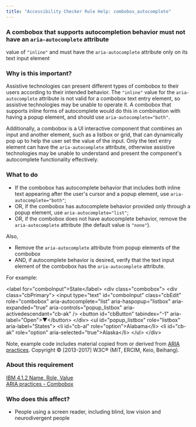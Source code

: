 ```yaml
---
title: "Accessibility Checker Rule Help: combobox_autocomplete"
---
```


<div className="toolHelp">
<Row>
<Column colLg={16} colMd={8} colSm={4} className="toolHead">

### A combobox that supports autocompletion behavior must not have an `aria-autocomplete` attribute
value of `"inline"` and must have the `aria-autocomplete` attribute only on its text input element

<div id="locLevel"></div>

</Column>
</Row>
<Row>
<Column colLg={11} colMd={5} colSm={4} className="toolMain">

### Why is this important?

Assistive technologies can present different types of combobox to their users according to their 
intended behavior. The `"inline"` value for the `aria-autocomplete` attribute is not valid for a 
combobox text entry element, so assistive technologies may be unable to operate it. A combobox that 
supports inline forms of autocomplete would do this in combination with having a popup element, and 
should use `aria-autocomplete="both"`.

Additionally, a combobox is a UI interactive component that combines an input and another element, 
such as a listbox or grid, that can dynamically pop up to help the user set the value of the input. 
Only the text entry element can have the `aria-autocomplete` attribute, otherwise assistive technologies
may be unable to understand and present the component's autocomplete functionality effectively.

<div id="locSnippet"></div>

### What to do

* If the combobox has autocomplete behavior that includes both inline text appearing after the user's cursor and a popup element, use `aria-autocomplete="both"`;
* OR, if the combobox has autocomplete behavior provided only through a popup element, use `aria-autocomplete="list"`;
* OR, if the combobox does not have autocomplete behavior, remove the `aria-autocomplete` attribute (the default value is `"none"`).

Also,
* Remove the `aria-autocomplete` attribute from popup elements of the combobox
* AND, if autocomplete behavior is desired, verify that the text input element of the combobox has the `aria-autocomplete` attribute.

For example:

<CodeSnippet type="multi" light={true}>&lt;label for="comboInput"&gt;State&lt;/label&gt;
&lt;div class="combobox"&gt;
  &lt;div class="cbPrimary"&gt;
    &lt;input type="text" id="comboInput" class="cbEdit"
        role="combobox" aria-autocomplete="list"
        aria-haspopup="listbox" aria-expanded="true"
        aria-controls="popup_listbox" aria-activedescendant="cb-ak" /&gt;
    &lt;button id="cbButton" tabindex="-1" aria-label="Open"&gt;▼&lt;/button&gt;
  &lt;/div&gt;
  &lt;ul id="popup_listbox" role="listbox" aria-label="States"&gt;
    &lt;li id="cb-al" role="option"&gt;Alabama&lt;/li&gt;
    &lt;li id="cb-ak" role="option" aria-selected="true"&gt;Alaska&lt;/li&gt;
  &lt;/ul&gt;
&lt;/div&gt;</CodeSnippet>

Note, example code includes material copied from or derived from [ARIA practices](https://w3c.github.io/aria-practices/examples/combobox/combobox-autocomplete-list.html). Copyright © [2013-2017] W3C® (MIT, ERCIM, Keio, Beihang).

</Column>
<Column colLg={5} colMd={3} colSm={4} className="toolLeft">

### About this requirement

[IBM 4.1.2 Name, Role, Value](https://www.ibm.com/able/requirements/requirements/#4_1_2)  
[ARIA practices - Combobox](https://w3c.github.io/aria-practices/#combobox)

### Who does this affect?

* People using a screen reader, including blind, low vision and neurodivergent people

</Column>
</Row>
</div>

